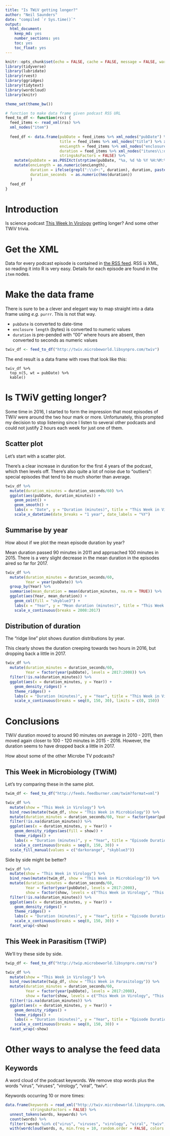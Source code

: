```yaml
---
title: "Is TWiV getting longer?"
author: "Neil Saunders"
date: "compiled `r Sys.time()`"
output: 
  html_document: 
    keep_md: yes
    number_sections: yes
    toc: yes
    toc_float: yes
---
```


```r
knitr::opts_chunk$set(echo = FALSE, cache = FALSE, message = FALSE, warning = FALSE, fig.path = "../../figures/")
library(tidyverse)
library(lubridate)
library(rvest)
library(ggridges)
library(tidytext)
library(wordcloud)
library(knitr)

theme_set(theme_bw())

# function to make data frame given podcast RSS URL
feed_to_df <- function(rss) {
  feed_items <- read_xml(rss) %>%
  xml_nodes("item")
  
  feed_df <- data.frame(pubDate = feed_items %>% xml_nodes("pubDate") %>% xml_text(),
                        title = feed_items %>% xml_nodes("title") %>% xml_text(),
                        encLength = feed_items %>% xml_nodes("enclosure") %>% xml_attr("length"),
                        duration = feed_items %>% xml_nodes("itunes\\:duration") %>% xml_text(),
                        stringsAsFactors = FALSE) %>%
    mutate(pubDate = as.POSIXct(strptime(pubDate, "%a, %d %b %Y %H:%M:%S +0000"))) %>%
    mutate(encLength = as.numeric(encLength),
           duration = ifelse(grepl(":\\d+:", duration), duration, paste0("00:", duration)),
           duration_seconds  = as.numeric(hms(duration))
           )
  feed_df
}
```

# Introduction
Is science podcast [This Week In Virology](http://www.microbe.tv/twiv/) getting longer? And some other TWiV trivia.

# Get the XML
Data for every podcast episode is contained in [the RSS feed](http://twiv.microbeworld.libsynpro.com/twiv). RSS is XML, so reading it into R is very easy. Details for each episode are found in the `item` nodes.

# Make the data frame
There is sure to be a clever and elegant way to map straight into a data frame using _e.g._ `purrr`. This is not that way.

- `pubDate` is converted to date-time
- `enclosure length` (bytes) is converted to numeric values
- `duration` is pre-pended with "00" where hours are absent, then converted to seconds as numeric values

```r
twiv_df <- feed_to_df("http://twiv.microbeworld.libsynpro.com/twiv")
```

The end result is a data frame with rows that look like this:

```r-df-rows
twiv_df %>%
  top_n(5, wt = pubDate) %>%
  kable()
```

# Is TWiV getting longer?
Some time in 2016, I started to form the impression that most episodes of TWiV were around the two hour mark or more. Unfortunately, this prompted my decision to stop listening since I listen to several other podcasts and could not justify 2 hours each week for just one of them.

## Scatter plot
Let's start with a scatter plot.

There's a clear increase in duration for the first 4 years of the podcast, which then levels off. There's also quite a lot of noise due to "outliers": special episodes that tend to be much shorter than average.

```r
twiv_df %>% 
  mutate(duration_minutes = duration_seconds/60) %>% 
  ggplot(aes(pubDate, duration_minutes)) + 
    geom_point() + 
    geom_smooth() + 
    labs(x = "Date", y = "Duration (minutes)", title = "This Week in Virology Episode Duration") + 
    scale_x_datetime(date_breaks = "1 year", date_labels = "%Y")
```

## Summarise by year
How about if we plot the mean episode duration by year?

Mean duration passed 90 minutes in 2011 and approached 100 minutes in 2015. There is a very slight decrease in the mean duration in the episodes aired so far for 2017.

```r
twiv_df %>% 
  mutate(duration_minutes = duration_seconds/60,
         Year = year(pubDate)) %>%
  group_by(Year) %>%
  summarise(mean_duration = mean(duration_minutes, na.rm = TRUE)) %>%
  ggplot(aes(Year, mean_duration)) + 
    geom_col(fill = "skyblue3") + 
    labs(x = "Year", y = "Mean duration (minutes)", title = "This Week in Virology Mean Episode Duration By Year") +
    scale_x_continuous(breaks = 2008:2017)
```

## Distribution of duration
The "ridge line" plot shows duration distributions by year.

This clearly shows the duration creeping towards two hours in 2016, but dropping back a little in 2017.

```r
twiv_df %>% 
  mutate(duration_minutes = duration_seconds/60,
         Year = factor(year(pubDate), levels = 2017:2008)) %>%
  filter(!is.na(duration_minutes)) %>%
  ggplot(aes(x = duration_minutes, y = Year)) + 
    geom_density_ridges() + 
    theme_ridges() + 
    labs(x = "Duration (minutes)", y = "Year", title = "This Week in Virology Episode Duration Distribution By Year") +
    scale_x_continuous(breaks = seq(0, 150, 30), limits = c(0, 150))
```

# Conclusions
TWiV duration moved to around 90 minutes on average in 2010 - 2011, then moved again closer to 100 - 120 minutes in 2015 - 2016. However, the duration seems to have dropped back a little in 2017.

How about some of the other Microbe TV podcasts?

## This Week in Microbiology (TWiM)
Let's try comparing these in the same plot.
```r
twim_df <- feed_to_df("http://feeds.feedburner.com/twim?format=xml")

twiv_df %>% 
  mutate(show = "This Week in Virology") %>% 
  bind_rows(mutate(twim_df, show = "This Week in Microbiology")) %>% 
  mutate(duration_minutes = duration_seconds/60, Year = factor(year(pubDate), levels = 2017:2008)) %>% 
  filter(!is.na(duration_minutes)) %>% 
  ggplot(aes(x = duration_minutes, y = Year)) + 
    geom_density_ridges(aes(fill = show)) + 
    theme_ridges() + 
    labs(x = "Duration (minutes)", y = "Year", title = "Episode Duration Distribution by Year") + 
    scale_x_continuous(breaks = seq(0, 150, 30)) + 
  scale_fill_manual(values = c("darkorange", "skyblue3"))
```

Side by side might be better?
```r
twiv_df %>% 
  mutate(show = "This Week in Virology") %>% 
  bind_rows(mutate(twim_df, show = "This Week in Microbiology")) %>% 
  mutate(duration_minutes = duration_seconds/60, 
         Year = factor(year(pubDate), levels = 2017:2008), 
         show = factor(show, levels = c("This Week in Virology", "This Week in Microbiology"))) %>% 
  filter(!is.na(duration_minutes)) %>% 
  ggplot(aes(x = duration_minutes, y = Year)) + 
    geom_density_ridges() + 
    theme_ridges() + 
    labs(x = "Duration (minutes)", y = "Year", title = "Episode Duration Distribution by Year") + 
    scale_x_continuous(breaks = seq(0, 150, 30)) + 
  facet_wrap(~show)
```

## This Week in Parasitism (TWiP)
We'll try these side by side.
```r
twip_df <- feed_to_df("http://twip.microbeworld.libsynpro.com/rss")

twiv_df %>% 
  mutate(show = "This Week in Virology") %>% 
  bind_rows(mutate(twip_df, show = "This Week in Parasitology")) %>% 
  mutate(duration_minutes = duration_seconds/60, 
         Year = factor(year(pubDate), levels = 2017:2008), 
         show = factor(show, levels = c("This Week in Virology", "This Week in Parasitology"))) %>% 
  filter(!is.na(duration_minutes)) %>% 
  ggplot(aes(x = duration_minutes, y = Year)) + 
    geom_density_ridges() + 
    theme_ridges() + 
    labs(x = "Duration (minutes)", y = "Year", title = "Episode Duration Distribution by Year") + 
    scale_x_continuous(breaks = seq(0, 150, 30)) + 
  facet_wrap(~show)
```

# Other ways to analyse the feed data
## Keywords
A word cloud of the podcast keywords. We remove stop words plus the words "virus", "viruses", "virology", "viral", "twiv".

Keywords occurring 10 or more times:
```r
data.frame(keywords = read_xml("http://twiv.microbeworld.libsynpro.com/twiv") %>% xml_nodes("item itunes\\:keywords") %>% xml_text(), 
           stringsAsFactors = FALSE) %>% 
  unnest_tokens(words, keywords) %>% 
  count(words) %>% 
  filter(!words %in% c("virus", "viruses", "virology", "viral", "twiv", stop_words$word)) %>% 
  with(wordcloud(words, n, min.freq = 10, random.order = FALSE, colors = brewer.pal(11, "Spectral")))
```